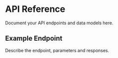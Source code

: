 # API Reference

Document your API endpoints and data models here.

## Example Endpoint
Describe the endpoint, parameters and responses.
